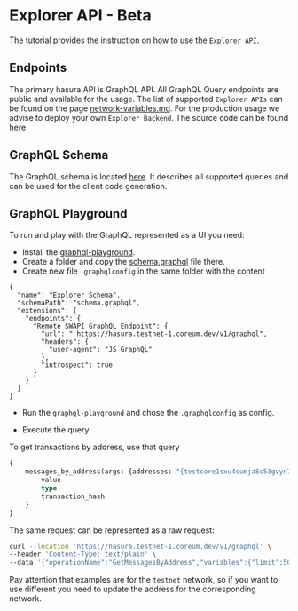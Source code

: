 # Explorer API - Beta

The tutorial provides the instruction on how to use the `Explorer API`.

## Endpoints

The primary hasura API is GraphQL API. All GraphQL Query endpoints are public and available for the usage.
The list of supported `Explorer APIs` can be found on the page [network-variables.md](/docs/tutorials/get-started/setup-cli).
For the production usage we advise to deploy your own `Explorer Backend`. The source code can be found <a className="text-[#25D695] hover:opacity-80 text-base font-bold" href="https://github.com/CoreumFoundation/bdjuno" target="_blank">here</a>.

## GraphQL Schema

The GraphQL schema is located <a className="text-[#25D695] hover:opacity-80 text-base font-bold" href="https://github.com/CoreumFoundation/bdjuno/tree/chains/coreum/hasura/api/schema.graphql" target="_blank">here</a>. It describes
all supported queries and can be used for the client code generation.

## GraphQL Playground

To run and play with the GraphQL represented as a UI you need:

* Install the <a className="text-[#25D695] hover:opacity-80 text-base font-bold" href="https://github.com/graphql/graphql-playground" target="_blank">graphql-playground</a>.
* Create a folder and copy the <a className="text-[#25D695] hover:opacity-80 text-base font-bold" href="https://github.com/CoreumFoundation/bdjuno/tree/chains/coreum/hasura/api/schema.graphql" target="_blank">schema.graphql</a> file there.
* Create new file `.graphqlconfig` in the same folder with the content

```
{
  "name": "Explorer Schema",
  "schemaPath": "schema.graphql",
  "extensions": {
    "endpoints": {
      "Remote SWAPI GraphQL Endpoint": {
        "url": " https://hasura.testnet-1.coreum.dev/v1/graphql",
        "headers": {
          "user-agent": "JS GraphQL"
        },
        "introspect": true
      }
    }
  }
}
```

* Run the `graphql-playground` and chose the `.graphqlconfig` as config.

* Execute the query

To get transactions by address, use that query

```graphql
{
    messages_by_address(args: {addresses: "{testcore1sxu4sumja8c53gvyn7cctqlsqm27w6jh0dnvdm}", limit: "50", offset: "0", types: "{}"}) {
        value
        type
        transaction_hash
    }
}
```

The same request can be represented as a raw request:

```bash
curl --location 'https://hasura.testnet-1.coreum.dev/v1/graphql' \
--header 'Content-Type: text/plain' \
--data '{"operationName":"GetMessagesByAddress","variables":{"limit":50,"offset":0,"types":"{}","address":"{testcore1sxu4sumja8c53gvyn7cctqlsqm27w6jh0dnvdm}"},"query":"query GetMessagesByAddress($address: _text, $limit: bigint = 50, $offset: bigint = 0, $types: _text = \"{}\") {\n  messagesByAddress: messages_by_address(\n    args: {addresses: $address, types: $types, limit: $limit, offset: $offset}\n  ) {\n    transaction {\n      height\n      hash\n      success\n      messages\n      logs\n      block {\n        height\n        timestamp\n        __typename\n      }\n      __typename\n    }\n    __typename\n  }\n}\n"}'
```

Pay attention that examples are for the `testnet` network, so if you want to use different you need to update the address for the
corresponding network.
